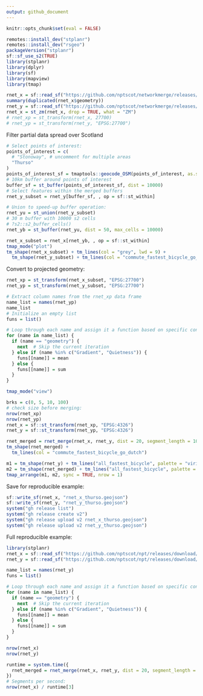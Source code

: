 ```yaml
---
output: github_document
---
```


```r
knitr::opts_chunk$set(eval = FALSE)
```



```r
remotes::install_dev("stplanr")
remotes::install_dev("rsgeo")
packageVersion("stplanr")
sf::sf_use_s2(TRUE)
library(stplanr)
library(dplyr)
library(sf)
library(mapview)
library(tmap)

rnet_x = sf::read_sf("https://github.com/nptscot/networkmerge/releases/download/v0.1/OS_large_route_network_example_edingurgh.geojson")
summary(duplicated(rnet_x$geometry))
rnet_y = sf::read_sf("https://github.com/nptscot/networkmerge/releases/download/v0.1/large_route_network_example_edingurgh.geojson")
rnet_x = st_zm(rnet_x, drop = TRUE, what = "ZM")
# rnet_xp = st_transform(rnet_x, 27700)
# rnet_yp = st_transform(rnet_y, "EPSG:27700")
```

Filter partial data spread over Scotland

```r
# Select points of interest:
points_of_interest = c(
  # "Stonoway", # uncomment for multiple areas
  "Thurso"
)
points_of_interest_sf = tmaptools::geocode_OSM(points_of_interest, as.sf = TRUE)
# 10km buffer around points of interest
buffer_sf = st_buffer(points_of_interest_sf, dist = 10000)
# Select features within the merged buffers
rnet_y_subset = rnet_y[buffer_sf, , op = sf::st_within]

# Union to speed-up buffer operation:
rnet_yu = st_union(rnet_y_subset)
# 30 m buffer with 10000 s2 cells
# ?s2::s2_buffer_cells()
rnet_yb = st_buffer(rnet_yu, dist = 50, max_cells = 10000)

rnet_x_subset = rnet_x[rnet_yb, , op = sf::st_within]
tmap_mode("plot")
tm_shape(rnet_x_subset) + tm_lines(col = "grey", lwd = 9) +
  tm_shape(rnet_y_subset) + tm_lines(col = "commute_fastest_bicycle_go_dutch")
```

Convert to projected geometry:

```r
rnet_xp = st_transform(rnet_x_subset, "EPSG:27700")
rnet_yp = st_transform(rnet_y_subset, "EPSG:27700")
```

```r
# Extract column names from the rnet_xp data frame
name_list = names(rnet_yp)
name_list
# Initialize an empty list
funs = list()

# Loop through each name and assign it a function based on specific conditions
for (name in name_list) {
  if (name == "geometry") {
    next  # Skip the current iteration
  } else if (name %in% c("Gradient", "Quietness")) {
    funs[[name]] = mean
  } else {
    funs[[name]] = sum
  }
}

```


```r
tmap_mode("view")

brks = c(0, 5, 10, 100)
# check size before merging:
nrow(rnet_xp)
nrow(rnet_yp)
rnet_x = sf::st_transform(rnet_xp, "EPSG:4326")
rnet_y = sf::st_transform(rnet_yp, "EPSG:4326")

rnet_merged = rnet_merge(rnet_x, rnet_y, dist = 20, segment_length = 10, funs = funs, max_angle_diff = 20, crs = "EPSG:27700") 
tm_shape(rnet_merged) +
  tm_lines(col = "commute_fastest_bicycle_go_dutch")

m1 = tm_shape(rnet_y) + tm_lines("all_fastest_bicycle", palette = "viridis", lwd = 5, breaks = brks)
m2 = tm_shape(rnet_merged) + tm_lines("all_fastest_bicycle", palette = "viridis", lwd = 5, breaks = brks)
tmap_arrange(m1, m2, sync = TRUE, nrow = 1)
```

Save for reproducible example:

```r
sf::write_sf(rnet_x, "rnet_x_thurso.geojson")
sf::write_sf(rnet_y, "rnet_y_thurso.geojson")
system("gh release list")
system("gh release create v2")
system("gh release upload v2 rnet_x_thurso.geojson")
system("gh release upload v2 rnet_y_thurso.geojson")

```

Full reproducible example:

```r
library(stplanr)
rnet_x = sf::read_sf("https://github.com/nptscot/npt/releases/download/v2/rnet_x_thurso.geojson")
rnet_y = sf::read_sf("https://github.com/nptscot/npt/releases/download/v2/rnet_y_thurso.geojson")

name_list = names(rnet_y)
funs = list()

# Loop through each name and assign it a function based on specific conditions
for (name in name_list) {
  if (name == "geometry") {
    next  # Skip the current iteration
  } else if (name %in% c("Gradient", "Quietness")) {
    funs[[name]] = mean
  } else {
    funs[[name]] = sum
  }
}

nrow(rnet_x)
nrow(rnet_y)

runtime = system.time({
  rnet_merged = rnet_merge(rnet_x, rnet_y, dist = 20, segment_length = 10, funs = funs, max_angle_diff = 20)
})
# Segments per second:
nrow(rnet_x) / runtime[3]
```

